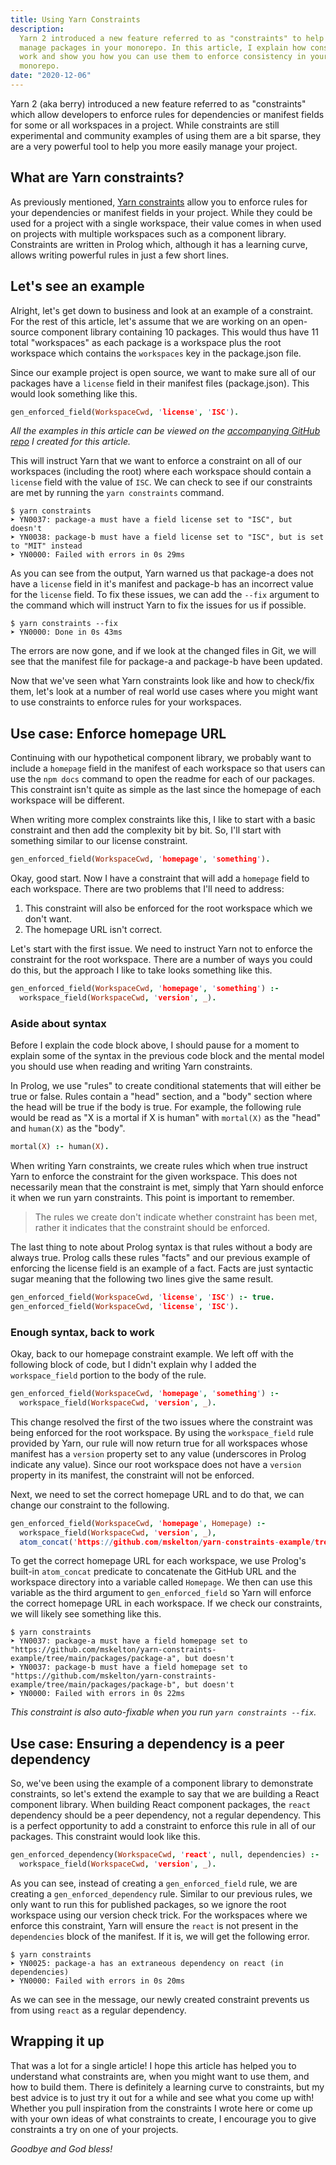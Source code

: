 ```yaml
---
title: Using Yarn Constraints
description:
  Yarn 2 introduced a new feature referred to as "constraints" to help you
  manage packages in your monorepo. In this article, I explain how constraints
  work and show you how you can use them to enforce consistency in your
  monorepo.
date: "2020-12-06"
---
```


Yarn 2 (aka berry) introduced a new feature referred to as "constraints" which
allow developers to enforce rules for dependencies or manifest fields for some
or all workspaces in a project. While constraints are still experimental and
community examples of using them are a bit sparse, they are a very powerful tool
to help you more easily manage your project.

## What are Yarn constraints?

As previously mentioned,
[Yarn constraints](https://yarnpkg.com/features/constraints) allow you to
enforce rules for your dependencies or manifest fields in your project. While
they could be used for a project with a single workspace, their value comes in
when used on projects with multiple workspaces such as a component library.
Constraints are written in Prolog which, although it has a learning curve,
allows writing powerful rules in just a few short lines.

## Let's see an example

Alright, let's get down to business and look at an example of a constraint. For
the rest of this article, let's assume that we are working on an open-source
component library containing 10 packages. This would thus have 11 total
"workspaces" as each package is a workspace plus the root workspace which
contains the `workspaces` key in the package.json file.

Since our example project is open source, we want to make sure all of our
packages have a `license` field in their manifest files (package.json). This
would look something like this.

```prolog showLineNumbers constraints.pro
gen_enforced_field(WorkspaceCwd, 'license', 'ISC').
```

_All the examples in this article can be viewed on the
[accompanying GitHub repo](https://github.com/mskelton/yarn-constraints-example)
I created for this article._

This will instruct Yarn that we want to enforce a constraint on all of our
workspaces (including the root) where each workspace should contain a `license`
field with the value of `ISC`. We can check to see if our constraints are met by
running the `yarn constraints` command.

```
$ yarn constraints
➤ YN0037: package-a must have a field license set to "ISC", but doesn't
➤ YN0038: package-b must have a field license set to "ISC", but is set to "MIT" instead
➤ YN0000: Failed with errors in 0s 29ms
```

As you can see from the output, Yarn warned us that package-a does not have a
`license` field in it's manifest and package-b has an incorrect value for the
`license` field. To fix these issues, we can add the `--fix` argument to the
command which will instruct Yarn to fix the issues for us if possible.

```
$ yarn constraints --fix
➤ YN0000: Done in 0s 43ms
```

The errors are now gone, and if we look at the changed files in Git, we will see
that the manifest file for package-a and package-b have been updated.

Now that we've seen what Yarn constraints look like and how to check/fix them,
let's look at a number of real world use cases where you might want to use
constraints to enforce rules for your workspaces.

## Use case: Enforce homepage URL

Continuing with our hypothetical component library, we probably want to include
a `homepage` field in the manifest of each workspace so that users can use the
`npm docs` command to open the readme for each of our packages. This constraint
isn't quite as simple as the last since the homepage of each workspace will be
different.

When writing more complex constraints like this, I like to start with a basic
constraint and then add the complexity bit by bit. So, I'll start with something
similar to our license constraint.

```prolog showLineNumbers constraints.pro
gen_enforced_field(WorkspaceCwd, 'homepage', 'something').
```

Okay, good start. Now I have a constraint that will add a `homepage` field to
each workspace. There are two problems that I'll need to address:

1. This constraint will also be enforced for the root workspace which we don't
   want.
1. The homepage URL isn't correct.

Let's start with the first issue. We need to instruct Yarn not to enforce the
constraint for the root workspace. There are a number of ways you could do this,
but the approach I like to take looks something like this.

```prolog showLineNumbers constraints.pro
gen_enforced_field(WorkspaceCwd, 'homepage', 'something') :-
  workspace_field(WorkspaceCwd, 'version', _).
```

### Aside about syntax

Before I explain the code block above, I should pause for a moment to explain
some of the syntax in the previous code block and the mental model you should
use when reading and writing Yarn constraints.

In Prolog, we use "rules" to create conditional statements that will either be
true or false. Rules contain a "head" section, and a "body" section where the
head will be true if the body is true. For example, the following rule would be
read as "X is a mortal if X is human" with `mortal(X)` as the "head" and
`human(X)` as the "body".

```prolog showLineNumbers constraints.pro
mortal(X) :- human(X).
```

When writing Yarn constraints, we create rules which when true instruct Yarn to
enforce the constraint for the given workspace. This does not necessarily mean
that the constraint is met, simply that Yarn should enforce it when we run yarn
constraints. This point is important to remember.

> The rules we create don't indicate whether constraint has been met, rather it
> indicates that the constraint should be enforced.

The last thing to note about Prolog syntax is that rules without a body are
always true. Prolog calls these rules "facts" and our previous example of
enforcing the license field is an example of a fact. Facts are just syntactic
sugar meaning that the following two lines give the same result.

```prolog showLineNumbers constraints.pro
gen_enforced_field(WorkspaceCwd, 'license', 'ISC') :- true.
gen_enforced_field(WorkspaceCwd, 'license', 'ISC').
```

### Enough syntax, back to work

Okay, back to our homepage constraint example. We left off with the following
block of code, but I didn't explain why I added the `workspace_field` portion to
the body of the rule.

```prolog showLineNumbers constraints.pro
gen_enforced_field(WorkspaceCwd, 'homepage', 'something') :-
  workspace_field(WorkspaceCwd, 'version', _).
```

This change resolved the first of the two issues where the constraint was being
enforced for the root workspace. By using the `workspace_field` rule provided by
Yarn, our rule will now return true for all workspaces whose manifest has a
`version` property set to any value (underscores in Prolog indicate any value).
Since our root workspace does not have a `version` property in its manifest, the
constraint will not be enforced.

Next, we need to set the correct homepage URL and to do that, we can change our
constraint to the following.

```prolog showLineNumbers constraints.pro
gen_enforced_field(WorkspaceCwd, 'homepage', Homepage) :-
  workspace_field(WorkspaceCwd, 'version', _),
  atom_concat('https://github.com/mskelton/yarn-constraints-example/tree/main/', WorkspaceCwd, Homepage).
```

To get the correct homepage URL for each workspace, we use Prolog's built-in
`atom_concat` predicate to concatenate the GitHub URL and the workspace
directory into a variable called `Homepage`. We then can use this variable as
the third argument to `gen_enforced_field` so Yarn will enforce the correct
homepage URL in each workspace. If we check our constraints, we will likely see
something like this.

```
$ yarn constraints
➤ YN0037: package-a must have a field homepage set to "https://github.com/mskelton/yarn-constraints-example/tree/main/packages/package-a", but doesn't
➤ YN0037: package-b must have a field homepage set to "https://github.com/mskelton/yarn-constraints-example/tree/main/packages/package-b", but doesn't
➤ YN0000: Failed with errors in 0s 22ms
```

_This constraint is also auto-fixable when you run `yarn constraints --fix`._

## Use case: Ensuring a dependency is a peer dependency

So, we've been using the example of a component library to demonstrate
constraints, so let's extend the example to say that we are building a React
component library. When building React component packages, the `react`
dependency should be a peer dependency, not a regular dependency. This is a
perfect opportunity to add a constraint to enforce this rule in all of our
packages. This constraint would look like this.

```prolog showLineNumbers constraints.pro
gen_enforced_dependency(WorkspaceCwd, 'react', null, dependencies) :-
  workspace_field(WorkspaceCwd, 'version', _).
```

As you can see, instead of creating a `gen_enforced_field` rule, we are creating
a `gen_enforced_dependency` rule. Similar to our previous rules, we only want to
run this for published packages, so we ignore the root workspace using our
version check trick. For the workspaces where we enforce this constraint, Yarn
will ensure the `react` is not present in the `dependencies` block of the
manifest. If it is, we will get the following error.

```
$ yarn constraints
➤ YN0025: package-a has an extraneous dependency on react (in dependencies)
➤ YN0000: Failed with errors in 0s 20ms
```

As we can see in the message, our newly created constraint prevents us from
using `react` as a regular dependency.

## Wrapping it up

That was a lot for a single article! I hope this article has helped you to
understand what constraints are, when you might want to use them, and how to
build them. There is definitely a learning curve to constraints, but my best
advice is to just try it out for a while and see what you come up with! Whether
you pull inspiration from the constraints I wrote here or come up with your own
ideas of what constraints to create, I encourage you to give constraints a try
on one of your projects.

_Goodbye and God bless!_
